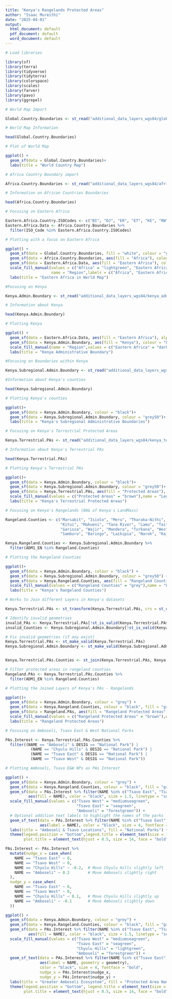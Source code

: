 ```yaml
---
title: "Kenya's Rangelands Protected Areas"
author: "Isaac Mureithi"
date: "2025-04-01"
output:
  html_document: default
  pdf_document: default
  word_document: default
---
```


```r
# Load libraries

library(sf)
library(terra)
library(tidyverse)
library(tidyterra)
library(colorspace)
library(scales)
library(farver)
library(pavo)
library(ggrepel)
```

```r
# World Map Import

Global.Country.Boundaries <- st_read("additional_data_layers_wgs84/global_country_boundaries_simplified_wgs84.shp")
```

```r
# World Map Information

head(Global.Country.Boundaries)
```

```r
# Plot of World Map

ggplot() +
  geom_sf(data = Global.Country.Boundaries)+
  labs(title = "World Country Map")
```

```r
# Africa Country Boundary import

Africa.Country.Boundaries <- st_read("additional_data_layers_wgs84/africa_country_boundaries_simplified_wgs84.shp")
```

```r
# Information on African Countries Boundaries

head(Africa.Country.Boundaries)
```

```r
# Focusing on Eastern Africa

Eastern.Africa.Country.ISOCodes <- c("BI", "DJ", "ER", "ET", "KE", "RW", "SO", "TZ", "UG")
Eastern.Africa.Data <- Africa.Country.Boundaries %>% 
  filter(ISO_Code %in% Eastern.Africa.Country.ISOCodes)
```

```r
# Plotting with a focus on Eastern Africa

ggplot() +
  geom_sf(data = Global.Country.Boundaries, fill = "white", colour = "grey") +
  geom_sf(data = Africa.Country.Boundaries, aes(fill = "Africa"), colour = "grey", alpha = 0.5) +
  geom_sf(data = Eastern.Africa.Data, aes(fill = "Eastern Africa"), colour = "black") +
  scale_fill_manual(values = c("Africa" = "lightgreen", "Eastern Africa" = "darkgreen"),
                    name = "Region",labels = c("Africa", "Eastern Africa")) +
  labs(title = "Eastern Africa in World Map")
```

```r
#Focusing on Kenya

Kenya.Admin.Boundary <- st_read("additional_data_layers_wgs84/kenya_admin_boundary_wgs84.shp")
```

```r
# Information about Kenya

head(Kenya.Admin.Boundary)
```

```r
# Plotting Kenya

ggplot() +
  geom_sf(data = Eastern.Africa.Data, aes(fill = "Eastern Africa"), alpha = 0.5, colour = NA) +
  geom_sf(data = Kenya.Admin.Boundary, aes(fill = "Kenya"), colour = "black") +
  scale_fill_manual(name = "Region",values = c("Eastern Africa" = "darkgreen", "Kenya" = "lightgreen"))+
  labs(title = "Kenya Administrative Boundary")
```

```r
#Focusing on Boundaries within Kenya

Kenya.Subregional.Admin.Boundary <- st_read("additional_data_layers_wgs84/kenya_subregional_admin2_boundary_wgs84.shp")
```

```r
#Information about Kenya's counties

head(Kenya.Subregional.Admin.Boundary)
```

```r
# Plotting Kenya's counties

ggplot()+
  geom_sf(data = Kenya.Admin.Boundary, colour = "black")+
  geom_sf(data = Kenya.Subregional.Admin.Boundary, colour = "grey50")+
  labs(title = "Kenya's Subregional Administrative Boundaries")
```

```r
# Focusing on Kenya's Terrestrial Protected Areas

Kenya.Terrestrial.PAs <- st_read("additional_data_layers_wgs84/kenya_terrestrial_protected_areas_wgs84.shp")
```

```r
# Information about Kenya's Terrestrial PAs

head(Kenya.Terrestrial.PAs)
```

```r
# Plotting Kenya's Terrestrial PAs

ggplot()+
  geom_sf(data = Kenya.Admin.Boundary, colour = "black")+
  geom_sf(data = Kenya.Subregional.Admin.Boundary, colour = "grey50")+
  geom_sf(data = Kenya.Terrestrial.PAs, aes(fill = "Protected Areas"), alpha = 0.5)+
  scale_fill_manual(values = c("Protected Areas" = "brown"),name = "Legend",labels = c("Protected Areas")) +
  labs(title = "Kenya's Terrestrial Protected Areas")
```

```r
# Focusing on Kenya's Rangelands (80& of Kenya's LandMass)

Rangeland.Counties <- c("Marsabit", "Isiolo", "Meru", "Tharaka-Nithi", "Embu", 
                        "Kitui", "Makueni", "Tana River", "Lamu", "Taita Taveta",
                        "Garissa", "Wajir", "Mandera", "Turkana", "West Pokot",
                        "Samburu", "Baringo", "Laikipia", "Narok", "Kajiado")

Kenya.Rangeland.Counties <- Kenya.Subregional.Admin.Boundary %>% 
  filter(ADM1_EN %in% Rangeland.Counties)
```

```r
# Plotting the Rangeland Counties

ggplot()+
  geom_sf(data = Kenya.Admin.Boundary, colour = "black") +
  geom_sf(data = Kenya.Subregional.Admin.Boundary, colour = "grey50") +
  geom_sf(data = Kenya.Rangeland.Counties, aes(fill = "Rangeland Counties")) +
  scale_fill_manual(values = c("Rangeland Counties" = "grey"),name = "Legend",labels = c("Rangeland Counties")) +
  labs(title = "Kenya's Rangeland Counties")
```

```r
# Works to Join different Layers in Kenya's datasets

Kenya.Terrestrial.PAs <- st_transform(Kenya.Terrestrial.PAs, crs = st_crs(Kenya.Subregional.Admin.Boundary))

# Identify invalid geometries
invalid_PAs <- Kenya.Terrestrial.PAs[!st_is_valid(Kenya.Terrestrial.PAs), ]
invalid_Counties <- Kenya.Subregional.Admin.Boundary[!st_is_valid(Kenya.Subregional.Admin.Boundary), ]

# Fix invalid geometries (if any exist)
Kenya.Terrestrial.PAs <- st_make_valid(Kenya.Terrestrial.PAs)
Kenya.Subregional.Admin.Boundary <- st_make_valid(Kenya.Subregional.Admin.Boundary)


Kenya.Terrestrial.PAs.Counties <- st_join(Kenya.Terrestrial.PAs, Kenya.Subregional.Admin.Boundary[, c("ADM1_EN")])

# Filter protected areas in rangeland counties
Rangeland.PAs <- Kenya.Terrestrial.PAs.Counties %>%
  filter(ADM1_EN %in% Rangeland.Counties)
```

```r
# Plotting the Joined Layers of Kenya's PAs - Rangelands

ggplot()+
  geom_sf(data = Kenya.Admin.Boundary, colour = "grey") +
  geom_sf(data = Kenya.Rangeland.Counties, colour = "black", fill = "grey") +
  geom_sf(data = Rangeland.PAs, aes(fill = "Rangeland Protected Areas"), alpha = 0.5) +
  scale_fill_manual(values = c("Rangeland Protected Areas" = "brown"),name = "Legend",labels = c("Rangeland Protected Areas")) +
  labs(title = "Rangeland Protected Areas")
```

```r
# Focusing on Amboseli, Tsavo East & West National Parks

PAs.Interest <- Kenya.Terrestrial.PAs.Counties %>%
  filter((NAME == "Amboseli" & DESIG == "National Park") |
           (NAME == "Chyulu Hills" & DESIG == "National Park") |
           (NAME == "Tsavo East" & DESIG == "National Park") |
           (NAME == "Tsavo West" & DESIG == "National Park"))
```

```r
# Plotting Amboseli, Tsavo E&W NPs as PAs Interest

ggplot() +
  geom_sf(data = Kenya.Admin.Boundary, colour = "grey") +
  geom_sf(data = Kenya.Rangeland.Counties, colour = "black", fill = "grey", alpha = 0.5) +
  geom_sf(data = PAs.Interest %>% filter(NAME %in% c("Tsavo East", "Tsavo West", "Amboseli")),
          aes(fill = NAME), color = "black", size = 1.5, linetype = "solid") +
  scale_fill_manual(values = c("Tsavo West" = "mediumseagreen", 
                               "Tsavo East" = "seagreen",
                               "Amboseli" = "forestgreen")) +
  # Optional addition text labels to highlight the names of the parks
  geom_sf_text(data = PAs.Interest %>% filter(NAME %in% c("Tsavo East", "Tsavo West", "Amboseli")),
               aes(label = NAME), color = "black", size = 4, fontface = "bold") +
  labs(title = "Amboseli & Tsavo Locations", fill = "National Parks") +
  theme(legend.position = "bottom",legend.title = element_text(size = 12, face = "bold"),legend.text = element_text(size = 10),
        plot.title = element_text(hjust = 0.5, size = 14, face = "bold"))
```

```r
PAs.Interest <- PAs.Interest %>%
  mutate(nudge_x = case_when(
    NAME == "Tsavo East" ~ 0,
    NAME == "Tsavo West" ~ 0,
    NAME == "Chyulu Hills" ~ -0.2,  # Move Chyulu Hills slightly left
    NAME == "Amboseli" ~ 0.2        # Move Amboseli slightly right
  ),
  nudge_y = case_when(
    NAME == "Tsavo East" ~ 0,
    NAME == "Tsavo West" ~ 0,
    NAME == "Chyulu Hills" ~ 0.1,   # Move Chyulu Hills slightly up
    NAME == "Amboseli" ~ -0.1       # Move Amboseli slightly down
  ))

ggplot() +
  geom_sf(data = Kenya.Admin.Boundary, colour = "grey") +
  geom_sf(data = Kenya.Rangeland.Counties, colour = "black", fill = "grey", alpha = 0.5) +
  geom_sf(data = PAs.Interest %>% filter(NAME %in% c("Tsavo East", "Tsavo West", "Chyulu Hills", "Amboseli")),
          aes(fill = NAME), color = "black", size = 1.5, linetype = "solid") +
  scale_fill_manual(values = c("Tsavo West" = "mediumseagreen",
                               "Tsavo East" = "seagreen",
                               "Chyulu Hills" = "lightgreen",
                               "Amboseli" = "forestgreen")) +
  geom_sf_text(data = PAs.Interest %>% filter(NAME %in% c("Tsavo East", "Tsavo West", "Chyulu Hills", "Amboseli")),
               aes(label = NAME, geometry = geometry), 
               color = "black", size = 4, fontface = "bold",
               nudge_x = PAs.Interest$nudge_x,
               nudge_y = PAs.Interest$nudge_y) +
  labs(title = "Greater Amboseli Ecosystem", fill = "Protected Area Name - National Parks") +
  theme(legend.position = "bottom", legend.title = element_text(size = 12, face = "bold"), legend.text = element_text(size = 10),
        plot.title = element_text(hjust = 0.5, size = 14, face = "bold"))

```
